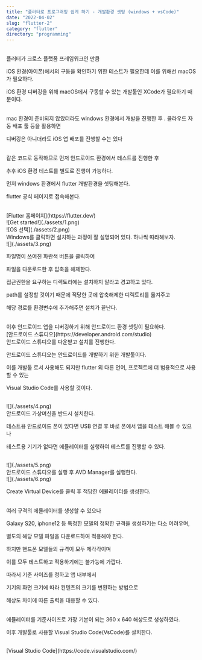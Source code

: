 ```yaml
---
title: "플러터로 프로그래밍 쉽게 하기 - 개발환경 셋팅 (windows + vsCode)"
date: "2022-04-02"
slug: "flutter-2"
category: "flutter"
directory: "programming"
---
```


<br/>
플러터가 크로스 플랫폼 프레임워크인 만큼

iOS 환경(아이폰)에서의 구동을 확인하기 위한 테스트가 필요한데 이를 위해선 macOS가 필요하다.

iOS 환경 디버깅을 위해 macOS에서 구동할 수 있는 개발툴인 XCode가 필요하기 때문이다.

<br/>
mac 환경이 준비되지 않았더라도 windows 환경에서 개발을 진행한 후
.
클라우드 자동 배포 툴 등을 활용하면

디버깅은 아니더라도 iOS 앱 배포를 진행할 수는 있다

 
<br/>
같은 코드로 동작하므로 먼저 안드로이드 환경에서 테스트를 진행한 후

추후 iOS 환경 테스트를 별도로 진행이 가능하다.

먼저 windows 환경에서 flutter 개발환경을 셋팅해본다.

flutter 공식 페이지로 접속해본다.


<br/>
[Flutter 홈페이지](https://flutter.dev/)

<br/>
![Get started!](./assets/1.png)

<br/>
 ![OS 선택](./assets/2.png)

<br/>
Windows를 클릭하면 설치하는 과정이 잘 설명되어 있다. 하나씩 따라해보자.
 
<br/>
![](./assets/3.png)

파일명이 쓰여진 파란색 버튼을 클릭하여

파일을 다운로드한 후 압축을 해제한다.

접근권한을 요구하는 디렉토리에는 설치하지 말라고 경고하고 있다.

path를 설정할 것이기 때문에 적당한 곳에 압축해제한 디렉토리를 옮겨주고 

해당 경로를 환경변수에 추가해주면 설치가 끝난다.


<br/>
이후 안드로이드 앱을 디버깅하기 위해 안드로이드 환경 셋팅이 필요하다.

<br/>
[안드로이드 스튜디오](https://developer.android.com/studio)

<br/>
안드로이드 스튜디오를 다운받고 설치를 진행한다.

안드로이드 스튜디오는 안드로이드를 개발하기 위한 개발툴이다.

이를 개발툴 로서 사용해도 되지만 flutter 외 다른 언어, 프로젝트에 더 범용적으로 사용할 수 있는

Visual Studio Code를 사용할 것이다.

<br/>
![](./assets/4.png)

<br/>
안드로이드 가상머신을 반드시 설치한다.

테스트용 안드로이드 폰이 있다면 USB 연결 후 바로 폰에서 앱을 테스트 해볼 수 있으나

테스트용 기기가 없다면 에뮬레이터를 실행하여 테스트를 진행할 수 있다.

<br/>
![](./assets/5.png)

<br/>
안드로이드 스튜디오를 실행 후 AVD Manager를 실행한다.

<br/>
![](./assets/6.png)

Create Virtual Device를 클릭 후 적당한 에뮬레이터를 생성한다.

<br/>
여러 규격의 에뮬레이터를 생성할 수 있으나

Galaxy S20, iphone12 등 특정한 모델의 정확한 규격을 생성하기는 다소 어려우며,

별도의 해당 모델 파일을 다운로드하여 적용해야 한다.

하지만 핸드폰 모델들의 규격이 모두 제각각이며

이를 모두 테스트하고 적용하기에는 불가능에 가깝다.

따라서 기준 사이즈를 정하고 앱 내부에서

기기의 화면 크기에 따라 컨텐츠의 크기를 변환하는 방법으로

해상도 차이에 따른 출력을 대응할 수 있다.

<br/>
에뮬레이터를 기준사이즈로 가장 기본이 되는 360 x 640 해상도로 생성하였다.

이후 개발툴로 사용할 Visual Studio Code(VsCode)를 설치한다.

<br/>
[Visual Studio Code](https://code.visualstudio.com/)

